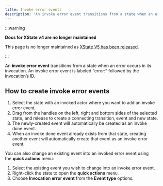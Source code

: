 ```yaml
---
title: Invoke error events
description: 'An invoke error event transitions from a state when an error occurs in its invocation. An invoke error event is labeled “error.”'
---
```


:::warning

**Docs for XState v4 are no longer maintained**

This page is no longer maintained as [XState V5 has been released](/blog/2023-12-01-xstate-v5).

:::

An **invoke error event** transitions from a state when an error occurs in its invocation. An invoke error event is labeled “error:” followed by the invocation’s ID.

## How to create invoke error events

1. Select the state with an invoked actor where you want to add an invoke error event.
2. Drag from the handles on the left, right and bottom sides of the selected state, and release to create a connecting transition, event and new state.
3. The newly-created event will automatically be created as an invoke done event.
4. When an invoke done event already exists from that state, creating another event will automatically create that event as an invoke error event.

You can also change an existing event into an invoked error event using the **quick actions** menu:

1. Select the existing event you wish to change into an invoke error event.
2. Right-click the state to open the **quick actions** menu.
3. Choose **Invocation error event** from the **Event type** options.
